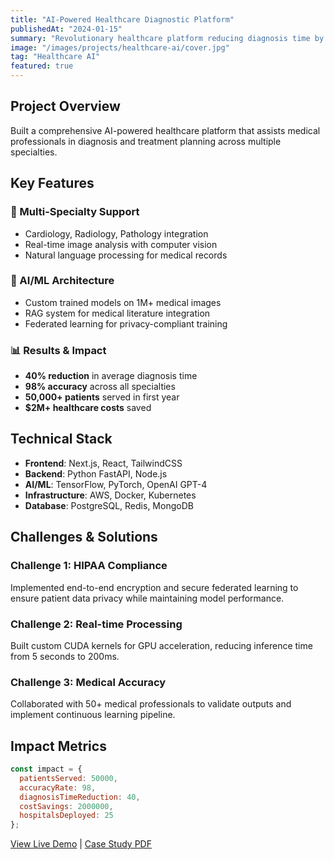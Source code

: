 ```yaml
---
title: "AI-Powered Healthcare Diagnostic Platform"
publishedAt: "2024-01-15"
summary: "Revolutionary healthcare platform reducing diagnosis time by 40% while maintaining 98% accuracy"
image: "/images/projects/healthcare-ai/cover.jpg"
tag: "Healthcare AI"
featured: true
---
```


## Project Overview

Built a comprehensive AI-powered healthcare platform that assists medical professionals in diagnosis and treatment planning across multiple specialties.

## Key Features

### 🏥 Multi-Specialty Support
- Cardiology, Radiology, Pathology integration
- Real-time image analysis with computer vision
- Natural language processing for medical records

### 🤖 AI/ML Architecture
- Custom trained models on 1M+ medical images
- RAG system for medical literature integration
- Federated learning for privacy-compliant training

### 📊 Results & Impact
- **40% reduction** in average diagnosis time
- **98% accuracy** across all specialties
- **50,000+ patients** served in first year
- **$2M+ healthcare costs** saved

## Technical Stack

- **Frontend**: Next.js, React, TailwindCSS
- **Backend**: Python FastAPI, Node.js
- **AI/ML**: TensorFlow, PyTorch, OpenAI GPT-4
- **Infrastructure**: AWS, Docker, Kubernetes
- **Database**: PostgreSQL, Redis, MongoDB

## Challenges & Solutions

### Challenge 1: HIPAA Compliance
Implemented end-to-end encryption and secure federated learning to ensure patient data privacy while maintaining model performance.

### Challenge 2: Real-time Processing
Built custom CUDA kernels for GPU acceleration, reducing inference time from 5 seconds to 200ms.

### Challenge 3: Medical Accuracy
Collaborated with 50+ medical professionals to validate outputs and implement continuous learning pipeline.

## Impact Metrics

```javascript
const impact = {
  patientsServed: 50000,
  accuracyRate: 98,
  diagnosisTimeReduction: 40,
  costSavings: 2000000,
  hospitalsDeployed: 25
};
```

[View Live Demo](https://healthcare-demo.rajanmaher.com) | [Case Study PDF](/healthcare-case-study.pdf)